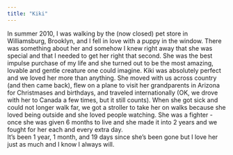 ```yaml
---
title: "Kiki"
---
```

In summer 2010, I was walking by the (now closed) pet store in Williamsburg, Brooklyn, and I fell in love with a puppy in the window. There was something about her and somehow I knew right away that she was special and that I needed to get her right that second. She was the best impulse purchase of my life and she turned out to be the most amazing, lovable and gentle creature one could imagine. Kiki was absolutely perfect and we loved her more than anything. She moved with us across country (and then came back), flew on a plane to visit her grandparents in Arizona for Christmases and birthdays, and traveled internationally (OK, we drove with her to Canada a few times, but it still counts). When she got sick and could not longer walk far, we got a stroller to take her on walks because she loved being outside and she loved people watching. She was a fighter - once she was given 6 months to live and she made it into 2 years and we fought for her each and every extra day.  
It's been 1 year, 1 month, and 19 days since she's been gone but I love her just as much and I know I always will.   

